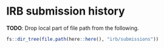 # IRB submission history {-}

::: {.rmdtip}

**TODO**: Drop local part of file path from the following.

:::

```r
fs::dir_tree(file.path(here::here(), "irb/submissions"))
```

